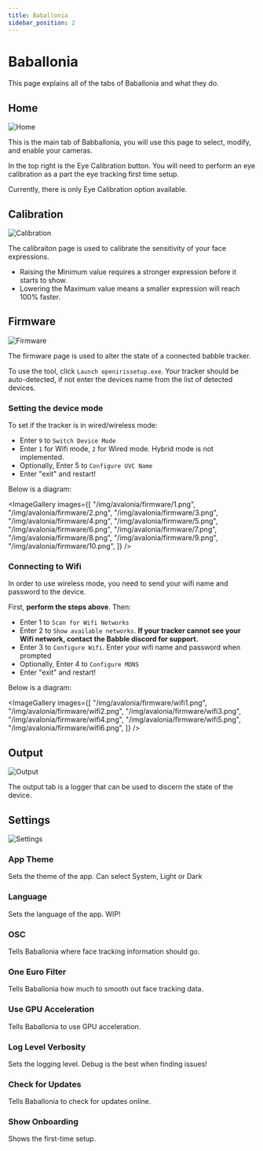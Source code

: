 ```yaml
---
title: Baballonia
sidebar_position: 2
---
```



# Baballonia

This page explains all of the tabs of Baballonia and what they do.

## Home

![Home](@site\static\img\avalonia\Home.png)

This is the main tab of Babballonia, you will use this page to select, modify, and enable your cameras. 

In the top right is the Eye Calibration button. You will need to perform an eye calibration as a part the eye tracking first time setup.

Currently, there is only Eye Calibration option available.

## Calibration

![Calibration](@site\static\img\avalonia\Calibration.png)

The calibraiton page is used to calibrate the sensitivity of your face expressions.
- Raising the Minimum value requires a stronger expression before it starts to show.
- Lowering the Maximum value means a smaller expression will reach 100% faster.

## Firmware

![Firmware](@site\static\img\avalonia\Firmware.png)

The firmware page is used to alter the state of a connected babble tracker.

To use the tool, click `Launch openirissetup.exe`. Your tracker should be auto-detected, if not enter the devices name from the list of detected devices.

### Setting the device mode
To set if the tracker is in wired/wireless mode:
- Enter `9` to `Switch Device Mode`
- Enter `1` for Wifi mode, `2` for Wired mode. Hybrid mode is not implemented.
- Optionally, Enter 5 to `Configure UVC Name`
- Enter "exit" and restart!

Below is a diagram:

<ImageGallery images={[
  "/img/avalonia/firmware/1.png",
  "/img/avalonia/firmware/2.png",
  "/img/avalonia/firmware/3.png",
  "/img/avalonia/firmware/4.png",
  "/img/avalonia/firmware/5.png",
  "/img/avalonia/firmware/6.png",
  "/img/avalonia/firmware/7.png",
  "/img/avalonia/firmware/8.png",
  "/img/avalonia/firmware/9.png",
  "/img/avalonia/firmware/10.png",
]} />

### Connecting to Wifi
In order to use wireless mode, you need to send your wifi name and password to the device.

First, **perform the steps above**. Then:
- Enter 1 to `Scan for Wifi Networks `
- Enter 2 to `Show available networks`. **If your tracker cannot see your Wifi network, contact the Babble discord for support.**
- Enter 3 to `Configure Wifi`. Enter your wifi name and password when prompted
- Optionally, Enter 4 to `Configure MDNS`
- Enter "exit" and restart!

Below is a diagram:

<ImageGallery images={[
  "/img/avalonia/firmware/wifi1.png",
  "/img/avalonia/firmware/wifi2.png",
  "/img/avalonia/firmware/wifi3.png",
  "/img/avalonia/firmware/wifi4.png",
  "/img/avalonia/firmware/wifi5.png",
  "/img/avalonia/firmware/wifi6.png",
]} />

## Output

![Output](@site\static\img\avalonia\Output.png)

The output tab is a logger that can be used to discern the state of the device.

## Settings

![Settings](@site\static\img\avalonia\Settings.png)

### App Theme
Sets the theme of the app. Can select System, Light or Dark

### Language
Sets the language of the app. WIP!

### OSC
Tells Baballonia where face tracking information should go.

### One Euro Filter
Tells Baballonia how much to smooth out face tracking data.

### Use GPU Acceleration
Tells Baballonia to use GPU acceleration.

### Log Level Verbosity
Sets the logging level. Debug is the best when finding issues!

### Check for Updates
Tells Baballonia to check for updates online.

### Show Onboarding
Shows the first-time setup.
